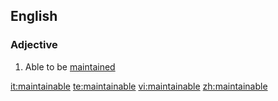 ==English==

===Adjective===
{{en-adj}}

# {{especially|in combination}} Able to be [[maintain]]ed

[[it:maintainable]]
[[te:maintainable]]
[[vi:maintainable]]
[[zh:maintainable]]